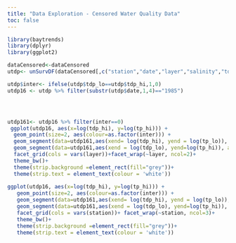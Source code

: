 ```yaml
---
title: "Data Exploration - Censored Water Quality Data"
toc: false
---
```





```r
library(baytrends)
library(dplyr)
library(ggplot2)

dataCensored<-dataCensored
utdp<- unSurvDF(dataCensored[,c("station","date","layer","salinity","tdp","tp")])

utdp$inter<- ifelse(utdp$tdp_lo==utdp$tdp_hi,1,0)
utdp16 <- utdp %>% filter(substr(utdp$date,1,4)=="1985")




utdp161<- utdp16 %>% filter(inter==0)
 ggplot(utdp16, aes(x=log(tdp_hi), y=log(tp_hi))) + 
  geom_point(size=2, aes(colour=as.factor(inter))) +
  geom_segment(data=utdp161,aes(xend= log(tdp_hi), yend = log(tp_lo)), arrow = arrow(length = unit(0.2, "cm")), color="red")+
  geom_segment(data=utdp161,aes(xend = log(tdp_lo), yend=log(tp_hi)), arrow = arrow(length = unit(0.2, "cm")), color="blue")+
  facet_grid(cols = vars(layer))+facet_wrap(~layer, ncol=2)+
  theme_bw()+
  theme(strip.background =element_rect(fill="grey"))+
  theme(strip.text = element_text(colour = 'white'))
 
ggplot(utdp16, aes(x=log(tdp_hi), y=log(tp_hi))) + 
   geom_point(size=2, aes(colour=as.factor(inter))) +
   geom_segment(data=utdp161,aes(xend= log(tdp_hi), yend = log(tp_lo)), arrow = arrow(length = unit(0.2, "cm")), color="red")+
   geom_segment(data=utdp161,aes(xend = log(tdp_lo), yend=log(tp_hi)), arrow = arrow(length = unit(0.2, "cm")), color="blue")+
   facet_grid(cols = vars(station))+ facet_wrap(~station, ncol=3)+
   theme_bw()+
   theme(strip.background =element_rect(fill="grey"))+
   theme(strip.text = element_text(colour = 'white'))
```